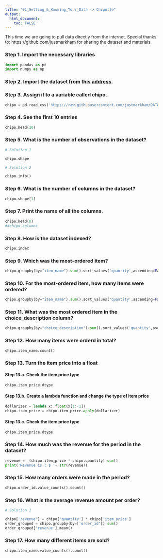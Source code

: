 ```yaml
---
title: "01_Getting_&_Knowing_Your_Data -> Chipotle"
output: 
  html_document:
    toc: FALSE
---
```


This time we are going to pull data directly from the internet.
Special thanks to: https://github.com/justmarkham for sharing the dataset and materials.

### Step 1. Import the necessary libraries
```python
import pandas as pd
import numpy as np
```

### Step 2. Import the dataset from this [address](https://raw.githubusercontent.com/justmarkham/DAT8/master/data/chipotle.tsv). 

### Step 3. Assign it to a variable called chipo.
```python
chipo = pd.read_csv('https://raw.githubusercontent.com/justmarkham/DAT8/master/data/chipotle.tsv', sep= '\t')
```

### Step 4. See the first 10 entries
```python
chipo.head(10)
```

### Step 5. What is the number of observations in the dataset?
```python
# Solution 1

chipo.shape
```
```python
# Solution 2

chipo.info()
```

### Step 6. What is the number of columns in the dataset?
```python
chipo.shape[1]
```

### Step 7. Print the name of all the columns.
```python
chipo.head(0)
##chipo.columns   
```

### Step 8. How is the dataset indexed?
```python
chipo.index
```

### Step 9. Which was the most-ordered item? 
```python
chipo.groupby(by="item_name").sum().sort_values('quantity',ascending=False).head(1)
```

### Step 10. For the most-ordered item, how many items were ordered?
```python
chipo.groupby(by="item_name").sum().sort_values('quantity',ascending=False).head(1)
```

### Step 11. What was the most ordered item in the choice_description column?
```python
chipo.groupby(by="choice_description").sum().sort_values('quantity',ascending=False).head(1)
```

### Step 12. How many items were orderd in total?
```python
chipo.item_name.count()
```

### Step 13. Turn the item price into a float
#### Step 13.a. Check the item price type
```python
chipo.item_price.dtype
```
#### Step 13.b. Create a lambda function and change the type of item price
```python
dollarizer = lambda x: float(x[1:-1])
chipo.item_price = chipo.item_price.apply(dollarizer)
```
#### Step 13.c. Check the item price type
```python
chipo.item_price.dtype
```

### Step 14. How much was the revenue for the period in the dataset?
```python
revenue =  (chipo.item_price * chipo.quantity).sum()
print('Revenue is : $ '+ str(revenue))
```

### Step 15. How many orders were made in the period?
```python
chipo.order_id.value_counts().count()
```

### Step 16. What is the average revenue amount per order?
```python
# Solution 1

chipo['revenue'] = chipo['quantity'] * chipo['item_price']
order_grouped = chipo.groupby(by=['order_id']).sum()
order_grouped['revenue'].mean()
```

### Step 17. How many different items are sold?
```python
chipo.item_name.value_counts().count()
```